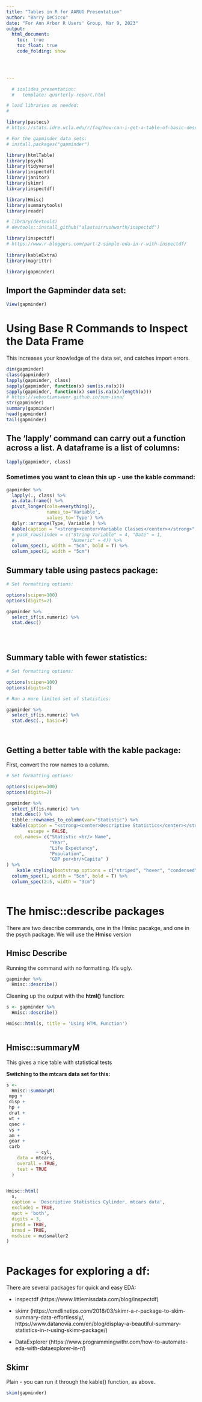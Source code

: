 ```yaml
---
title: "Tables in R for AARUG Presentation"
author: "Barry DeCicco"
date: "For Ann Arbor R Users' Group, Mar 9, 2023"
output:  
  html_document:
    toc:  true
    toc_float: true
    code_folding: show



  
---
```

```r

  # ioslides_presentation:
  #   template: quarterly-report.html

```

```r

# load libraries as needed:
# 

library(pastecs)
# https://stats.idre.ucla.edu/r/faq/how-can-i-get-a-table-of-basic-descriptive-statistics-for-my-variables/

# For the gapminder data sets:
# install.packages("gapminder")

library(htmlTable)
library(psych)
library(tidyverse)
library(inspectdf)
library(janitor)
library(skimr)
library(inspectdf)

library(Hmisc)
library(summarytools)
library(readr)

# library(devtools)
# devtools::install_github("alastairrushworth/inspectdf")

library(inspectdf)   
# https://www.r-bloggers.com/part-2-simple-eda-in-r-with-inspectdf/
 
library(kableExtra)
library(magrittr)

library(gapminder)

```

## Import the Gapminder data set:


```r


View(gapminder)

```

# Using Base R Commands to Inspect the Data Frame

This increases your knowledge of the data set, and catches import errors.

```r
dim(gapminder)
class(gapminder)
lapply(gapminder, class)
sapply(gapminder, function(x) sum(is.na(x)))   
sapply(gapminder, function(x) sum(is.na(x)/length(x)))  
# https://sebastiansauer.github.io/sum-isna/
str(gapminder)
summary(gapminder)
head(gapminder)
tail(gapminder)

```


## The 'lapply' command can carry out a function across a list. A dataframe is a list of columns:

```r

lapply(gapminder, class)

```
### Sometimes you want to clean this up - use the <strong>kable</strong> command:


```r

gapminder %>%
  lapply(., class) %>%
  as.data.frame() %>%
  pivot_longer(cols=everything(),
               names_to='Variable',
               values_to='Type') %>%
  dplyr::arrange(Type, Variable ) %>%
  kable(caption = "<strong><center>Variable Classes</center></strong>", full_width = F) %>%
  # pack_rows(index = c("String Variable" = 4, "Date" = 1,
  #                     "Numeric" = 4)) %>%
  column_spec(1, width = "5cm", bold = T) %>%
  column_spec(2, width = "5cm") 


```



## Summary table using <strong>pastecs</strong> package:

```r



# Set formatting options: 

options(scipen=100)
options(digits=2)

gapminder %>% 
  select_if(is.numeric) %>% 
  stat.desc()





```



## Summary table with fewer statistics:

```r



# Set formatting options: 

options(scipen=100)
options(digits=2)

# Run a more limited set of statistics:

gapminder %>% 
  select_if(is.numeric) %>% 
  stat.desc(., basic=F)




```


## Getting a better table with the <strong>kable</strong> package:

First, convert the row names to a column.


```r



# Set formatting options: 

options(scipen=100)
options(digits=2)

gapminder %>% 
  select_if(is.numeric) %>% 
  stat.desc() %>% 
  tibble::rownames_to_column(var="Statistic") %>% 
  kable(caption = "<strong><center>Descriptive Statistics</center></strong>", full_width = F,
        escape = FALSE,
   col.names= c("Statistic <br/> Name",
                "Year",
                "Life Expectancy",
                "Population",
                "GDP per<br/>Capita" )
) %>% 
    kable_styling(bootstrap_options = c("striped", "hover", "condensed")) %>% 
  column_spec(1, width = "5cm", bold = T) %>%
  column_spec(2:5, width = "3cm") 



```


# The <strong>hmisc::describe</strong> packages

There are two describe commands, one in the Hmisc pacakge, and one in the psych
package.  We will use the <strong>Hmisc</strong> version


## Hmisc Describe


Running the command with no formatting.  It's ugly.


```r


gapminder %>%
  Hmisc::describe()


```


Cleaning up the output with the <strong>html()</strong> function:


```r


s <- gapminder %>%
  Hmisc::describe() 

Hmisc::html(s, title = 'Using HTML Function')



```

## Hmisc::summaryM

This gives a nice table with statistical tests

<strong>Switching to the mtcars data set for this:</strong>

```r



s <-
  Hmisc::summaryM(
 mpg +
 disp +
 hp + 
 drat + 
 wt +
 qsec +
 vs +
 am + 
 gear +
 carb
           ~ cyl,
    data = mtcars,
    overall = TRUE,
    test = TRUE
  )


Hmisc::html(
  s,
  caption = 'Descriptive Statistics Cylinder, mtcars data',
  exclude1 = TRUE,
  npct = 'both',
  digits = 3,
  prmsd = TRUE,
  brmsd = TRUE,
  msdsize = mu$smaller2
)



```


# Packages for exploring a df:

There are several packages for quick and easy EDA:

*   inspectdf (https://www.littlemissdata.com/blog/inspectdf)<p>
*    skimr (https://cmdlinetips.com/2018/03/skimr-a-r-package-to-skim-summary-data-effortlessly/, 
https://www.datanovia.com/en/blog/display-a-beautiful-summary-statistics-in-r-using-skimr-package/)<p>
*   DataExplorer (https://www.programmingwithr.com/how-to-automate-eda-with-dataexplorer-in-r/)<p>

## Skimr

Plain - you can run it through the kable() function, as above.

```r

skim(gapminder)


```


  







